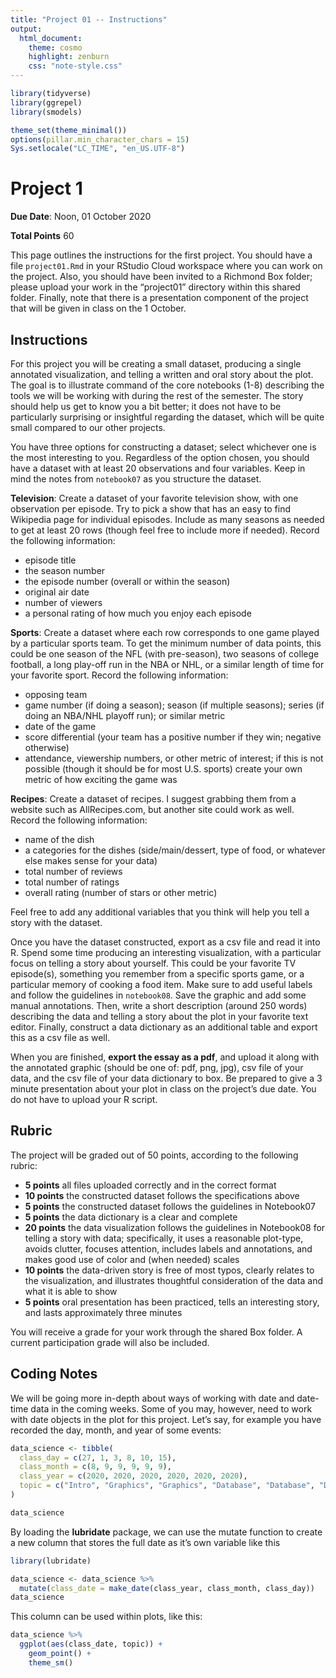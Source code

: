 ```yaml
---
title: "Project 01 -- Instructions"
output:
  html_document:
    theme: cosmo
    highlight: zenburn
    css: "note-style.css"
---
```


```r
library(tidyverse)
library(ggrepel)
library(smodels)

theme_set(theme_minimal())
options(pillar.min_character_chars = 15)
Sys.setlocale("LC_TIME", "en_US.UTF-8")
```

# Project 1

**Due Date**: Noon, 01 October 2020

**Total Points** 60

This page outlines the instructions for the first project. You should
have a file `project01.Rmd` in your RStudio Cloud workspace where you can
work on the project. Also, you should have been invited to a Richmond Box
folder; please upload your work in the "project01" directory within this
shared folder. Finally, note that there is a presentation component of the
project that will be given in class on the 1 October.

## Instructions

For this project you will be creating a small dataset, producing a single
annotated visualization, and telling a written and oral story about the plot.
The goal is to illustrate command of the core notebooks (1-8) describing the
tools we will be working with during the rest of the semester. The story should
help us get to know you a bit better; it does not have to be particularly
surprising or insightful regarding the dataset, which will be quite small
compared to our other projects.

You have three options for constructing a dataset; select whichever one is
the most interesting to you. Regardless of the option chosen, you should have
a dataset with at least 20 observations and four variables. Keep in mind the
notes from `notebook07` as you structure the dataset.

**Television**: Create a dataset of your favorite television show, with one
observation per episode. Try to pick a show that has an easy to find Wikipedia
page for individual episodes. Include as many seasons as needed to get at least
20 rows (though feel free to include more if needed). Record the following
information:

- episode title
- the season number
- the episode number (overall or within the season)
- original air date
- number of viewers
- a personal rating of how much you enjoy each episode

**Sports**: Create a dataset where each row corresponds to one game played by a
particular sports team. To get the minimum number of data points, this could be
one season of the NFL (with pre-season), two seasons of college football, a long
play-off run in the NBA or NHL, or a similar length of time for your favorite
sport. Record the following information:

- opposing team
- game number (if doing a season); season (if multiple seasons); series (if
doing an NBA/NHL playoff run); or similar metric
- date of the game
- score differential (your team has a positive number if they win; negative
otherwise)
- attendance, viewership numbers, or other metric of interest; if this is not
possible (though it should be for most U.S. sports) create your own metric of
how exciting the game was

**Recipes**: Create a dataset of recipes. I suggest grabbing them from a website
such as AllRecipes.com, but another site could work as well. Record the
following information:

- name of the dish
- a categories for the dishes (side/main/dessert, type of food, or whatever else
makes sense for your data)
- total number of reviews
- total number of ratings
- overall rating (number of stars or other metric)

Feel free to add any additional variables that you think will help you tell a
story with the dataset.

Once you have the dataset constructed, export as a csv file and read it into
R. Spend some time producing an interesting visualization, with a particular
focus on telling a story about yourself. This could be your favorite TV
episode(s), something you remember from a specific sports game, or a particular
memory of cooking a food item. Make sure to add useful labels and follow the
guidelines in `notebook08`. Save the graphic and add some manual annotations.
Then, write a short description (around 250 words) describing the data and
telling a story about the plot in your favorite text editor. Finally, construct
a data dictionary as an additional table and export this as a csv file as well.

When you are finished, **export the essay as a pdf**, and upload it along with
the annotated graphic (should be one of: pdf, png, jpg), csv file of your data,
and the csv file of your data dictionary to box. Be prepared to give a 3
minute presentation about your plot in class on the project's due date. You do
not have to upload your R script.

## Rubric

The project will be graded out of 50 points, according to the following rubric:

- **5 points** all files uploaded correctly and in the correct format
- **10 points** the constructed dataset follows the specifications above
- **5 points** the constructed dataset follows the guidelines in Notebook07
- **5 points** the data dictionary is a clear and complete
- **20 points** the data visualization follows the guidelines in Notebook08 for
telling a story with data; specifically, it uses a reasonable plot-type, avoids
clutter, focuses attention, includes labels and annotations, and makes good use
of color and (when needed) scales
- **10 points** the data-driven story is free of most typos, clearly relates to
the visualization, and illustrates thoughtful consideration of the data and
what it is able to show
- **5 points** oral presentation has been practiced, tells an interesting story,
and lasts approximately three minutes

You will receive a grade for your work through the shared Box folder. A current
participation grade will also be included.

## Coding Notes

We will be going more in-depth about ways of working with date and date-time
data in the coming weeks. Some of you may, however, need to work with date
objects in the plot for this project. Let's say, for example you have recorded
the day, month, and year of some events:

```r
data_science <- tibble(
  class_day = c(27, 1, 3, 8, 10, 15),
  class_month = c(8, 9, 9, 9, 9, 9),
  class_year = c(2020, 2020, 2020, 2020, 2020, 2020),
  topic = c("Intro", "Graphics", "Graphics", "Database", "Database", "Database")
)
```
```r
data_science
```

By loading the **lubridate** package, we can use the mutate function to create
a new column that stores the full date as it's own variable like this

```r
library(lubridate)

data_science <- data_science %>%
  mutate(class_date = make_date(class_year, class_month, class_day))
data_science
```

This column can be used within plots, like this:

```r
data_science %>%
  ggplot(aes(class_date, topic)) +
    geom_point() +
    theme_sm()
```
